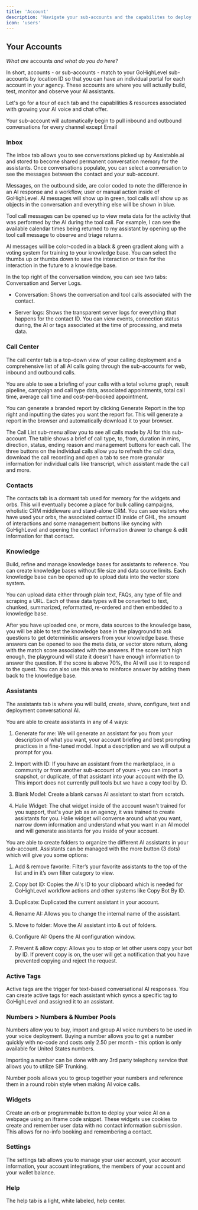```yaml
---
title: 'Account'
description: 'Navigate your sub-accounts and the capabilites to deploy AI'
icon: 'users'
---
```


## Your Accounts

*What are* accounts *and what do you do here?*

In short, accounts - or sub-accounts - match to your GoHighLevel sub-accounts by location ID so that you can have an individual portal for each account in your agency. These accounts are where you will actually build, test, monitor and observe your AI assistants.

Let's go for a tour of each tab and the capabilities & resources associated with growing your AI voice and chat offer.

<Note>
  Your sub-account will automatically begin to pull inbound and outbound conversations for every channel except Email
</Note>

### Inbox

The inbox tab allows you to see conversations picked up by Assistable.ai and stored to become shared permanent conversation memory for the assistants. Once conversations populate, you can select a conversation to see the messages between the contact and your sub-account.

Messages, on the outbound side, are color coded to note the difference in an AI response and a workflow, user or manual action inside of GoHighLevel. AI messages will show up in green, tool calls will show up as objects in the conversation and everything else will be shown in blue.

Tool call messages can be opened up to view meta data for the activity that was performed by the AI during the tool call. For example, I can see the available calendar times being returned to my assistant by opening up the tool call message to observe and triage returns.

AI messages will be color-coded in a black & green gradient along with a voting system for training to your knowledge base. You can select the thumbs up or thumbs down to save the interaction or train for the interaction in the future to a knowledge base.

In the top right of the conversation window, you can see two tabs: Conversation and Server Logs.

* Conversation: Shows the conversation and tool calls associated with the contact.

* Server logs: Shows the transparent server logs for everything that happens for the contact ID. You can view events, connection status during, the AI or tags associated at the time of processing, and meta data.

### Call Center

The call center tab is a top-down view of your calling deployment and a comprehensive list of all AI calls going through the sub-accounts for web, inbound and outbound calls.

You are able to see a briefing of your calls with a total volume graph, result pipeline, campaign and call type data, associated appointments, total call time, average call time and cost-per-booked appointment.

You can generate a branded report by clicking Generate Report in the top right and inputting the dates you want the report for. This will generate a report in the browser and automatically download it to your browser.

The Call List sub-menu allow you to see all calls made by AI for this sub-account. The table shows a brief of call type, to, from, duration in mins, direction, status, ending reason and management buttons for each call. The three buttons on the individual calls allow you to refresh the call data, download the call recording and open a tab to see more granular information for individual calls like transcript, which assistant made the call and more.

### Contacts

The contacts tab is a dormant tab used for memory for the widgets and orbs. This will eventually become a place for bulk calling campaigns, wholistic CRM middleware and stand-alone CRM. You can see visitors who have used your orbs, the associated contact ID inside of GHL, the amount of interactions and some management buttons like syncing with GoHighLevel and opening the contact information drawer to change & edit information for that contact.

### Knowledge

Build, refine and manage knowledge bases for assistants to reference. You can create knowledge bases without file size and data source limits. Each knowledge base can be opened up to upload data into the vector store system.

You can upload data either through plain text, FAQs, any type of file and scraping a URL. Each of these data types will be converted to text, chunked, summarized, reformatted, re-ordered and then embedded to a knowledge base.

After you have uploaded one, or more, data sources to the knowledge base, you will be able to test the knowledge base in the playground to ask questions to get deterministic answers from your knowledge base. these answers can be opened to see the meta data, or vector store return, along with the match score associated with the answers. If the score isn't high enough, the playground will state it doesn't have enough information to answer the question. If the score is above 70%, the AI will use it to respond to the quest. You can also use this area to reinforce answer by adding them back to the knowledge base.

### Assistants

The assistants tab is where you will build, create, share, configure, test and deployment conversational AI.&#x20;

You are able to create assistants in any of 4 ways:

1. Generate for me: We will generate an assistant for you from your description of what you want, your account briefing and best prompting practices in a fine-tuned model. Input a description and we will output a prompt for you.

2. Import with ID: If you have an assistant from the marketplace, in a community or from another sub-account of yours - you can import a snapshot, or duplicate, of that assistant into your account with the ID. This import does not currently pull tools but we have a copy tool by ID.

3. Blank Model: Create a blank canvas AI assistant to start from scratch.

4. Halie Widget: The chat widget inside of the account wasn't trained for you support, that's your job as an agency, it was trained to create assistants for you. Halie widget will converse around what you want, narrow down information and understand what you want in an AI model and will generate assistants for you inside of your account.

You are able to create folders to organize the different AI assistants in your sub-account. Assistants can be managed with the more button (3 dots) which will give you some options:

1. Add & remove favorite: Filter’s your favorite assistants to the top of the list and in it’s own filter category to view.

2. Copy bot ID: Copies the AI's ID to your clipboard which is needed for GoHighLevel workflow actions and other systems like Copy Bot By ID.

3. Duplicate: Duplicated the current assistant in your account.

4. Rename AI: Allows you to change the internal name of the assistant.

5. Move to folder: Move the AI assistant into & out of folders.

6. Configure AI: Opens the AI configuration window.

7. Prevent & allow copy: Allows you to stop or let other users copy your bot by ID. If prevent copy is on, the user will get a notification that you have prevented copying and reject the request.

### Active Tags

Active tags are the trigger for text-based conversational AI responses. You can create active tags for each assistant which syncs a specific tag to GoHighLevel and assigned it to an assistant.

### Numbers > Numbers & Number Pools

Numbers allow you to buy, import and group AI voice numbers to be used in your voice deployment. Buying a number allows you to get a number quickly with no-code and costs only 2.50 per month - this option is only available for United States numbers.

Importing a number can be done with any 3rd party telephony service that allows you to utilize SIP Trunking.

Number pools allows you to group together your numbers and reference them in a round robin style when making AI voice calls.

### Widgets

Create an orb or programmable button to deploy your voice AI on a webpage using an iframe code snippet. These widgets use cookies to create and remember user data with no contact information submission. This allows for no-info booking and remembering a contact.

### Settings

The settings tab allows you to manage your user account, your account information, your account integrations, the members of your account and your wallet balance.

### Help

The help tab is a light, white labeled, help center.